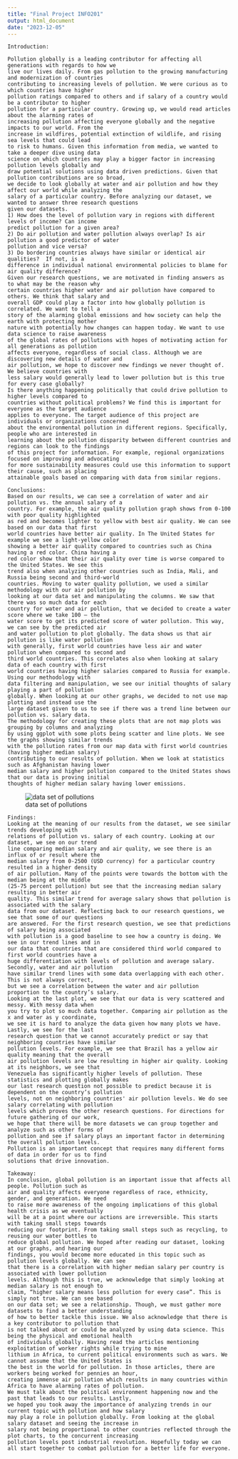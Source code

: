 ```yaml
---
title: "Final Project INFO201"
output: html_document
date: "2023-12-05"
---
```


```
Introduction: 

Pollution globally is a leading contributor for affecting all generations with regards to how we 
live our lives daily. From gas pollution to the growing manufacturing and modernization of countries
contributing to increasing levels of pollution. We were curious as to which countries have higher 
pollution ratings compared to others and if salary of a country would be a contributor to higher 
pollution for a particular country. Growing up, we would read articles about the alarming rates of 
increasing pollution affecting everyone globally and the negative impacts to our world. From the 
increase in wildfires, potential extinction of wildlife, and rising sea levels that could lead
to risk to humans. Given this information from media, we wanted to take a deeper dive using data 
science on which countries may play a bigger factor in increasing pollution levels globally and 
draw potential solutions using data driven predictions. Given that pollution contributions are so broad, 
we decide to look globally at water and air pollution and how they affect our world while analyzing the 
salary of a particular country. Before analyzing our dataset, we wanted to answer three research questions
given our datasets. 
1) How does the level of pollution vary in regions with different levels of income? Can income 
predict pollution for a given area?
2) Do air pollution and water pollution always overlap? Is air pollution a good predictor of water 
pollution and vice versa?
3) Do bordering countries always have similar or identical air qualities?  If not, is a 
difference in individual national environmental policies to blame for air quality difference?
Given our research questions, we are motivated in finding answers as to what may be the reason why 
certain countries higher water and air pollution have compared to others. We think that salary and 
overall GDP could play a factor into how globally pollution is correlated. We want to tell a 
story of the alarming global emissions and how society can help the earth with protecting mother 
nature with potentially how changes can happen today. We want to use data science to raise awareness 
of the global rates of pollutions with hopes of motivating action for all generations as pollution 
affects everyone, regardless of social class. Although we are discovering new details of water and 
air pollution, we hope to discover new findings we never thought of. We believe countries with 
less salary would generally lead to lower pollution but is this true for every case globally? 
Is there anything happening politically that could drive pollution to higher levels compared to 
countries without political problems? We find this is important for everyone as the target audience 
applies to everyone. The target audience of this project are individuals or organizations concerned 
about the environmental pollution in different regions. Specifically, people who are interested in 
learning about the pollution disparity between different countries and regions can look to the findings
of this project for information. For example, regional organizations focused on improving and advocating
for more sustainability measures could use this information to support their cause, such as placing 
attainable goals based on comparing with data from similar regions. 

```
















```
Conclusions: 
Based on our results, we can see a correlation of water and air pollution vs. the annual salary of a 
country. For example, the air quality pollution graph shows from 0-100 with poor quality highlighted
as red and becomes lighter to yellow with best air quality. We can see based on our data that first 
world countries have better air quality. In The United States for example we see a light-yellow color 
showing a better air quality compared to countries such as China having a red color. China having a 
red color show that their air quality over time is worse compared to the United States. We see this 
trend also when analyzing other countries such as India, Mali, and Russia being second and third-world
countries. Moving to water quality pollution, we used a similar methodology with our air pollution by 
looking at our data set and manipulating the columns. We saw that there was so much data for each 
country for water and air pollution, that we decided to create a water score where we take 100 – the 
water score to get its predicted score of water pollution. This way, we can see by the predicted air
and water pollution to plot globally. The data shows us that air pollution is like water pollution 
with generally, first world countries have less air and water pollution when compared to second and 
third world countries. This correlates also when looking at salary data of each country with first 
world countries having higher salaries compared to Russia for example. Using our methodology with 
data filtering and manipulation, we see our initial thoughts of salary playing a part of pollution 
globally. When looking at our other graphs, we decided to not use map plotting and instead use the 
large dataset given to us to see if there was a trend line between our pollution vs. salary data.
The methodology for creating these plots that are not map plots was grouping by columns and analyzing
by using ggplot with some plots being scatter and line plots. We see the graphs showing similar trends
with the pollution rates from our map data with first world countries (having higher median salary) 
contributing to our results of pollution. When we look at statistics such as Afghanistan having lower
median salary and higher pollution compared to the United States shows that our data is proving initial 
thoughts of higher median salary having lower emissions.

```
![data set of pollutions](result data set example.png)

```
Findings:
Looking at the meaning of our results from the dataset, we see similar trends developing with 
relations of pollution vs. salary of each country. Looking at our dataset, we see on our trend
line comparing median salary and air quality, we see there is an influx of or result where the 
median salary from 0-2500 (USD currency) for a particular country resulted in a higher density
of air pollution. Many of the points were towards the bottom with the median being at the middle 
(25-75 percent pollution) but see that the increasing median salary resulting in better air
quality. This similar trend for average salary shows that pollution is associated with the salary
data from our dataset. Reflecting back to our research questions, we see that some of our questions
are answered. For the first research question, we see that predictions of salary being associated 
with pollution is a good baseline to see how a country is doing. We see in our trend lines and in 
our data that countries that are considered third world compared to first world countries have a 
huge differentiation with levels of pollution and average salary. Secondly, water and air pollution
have similar trend lines with some data overlapping with each other. This is not always correct, 
but we see a correlation between the water and air pollution proportion to the country’s salary. 
Looking at the last plot, we see that our data is very scattered and messy. With messy data when
you try to plot so much data together. Comparing air pollution as the x and water as y coordinate,
we see it is hard to analyze the data given how many plots we have. Lastly, we see for the last
research question that we cannot accurately predict or say that neighboring countries have similar 
pollution levels. For example, we see that Brazil has a yellow air quality meaning that the overall
air pollution levels are low resulting in higher air quality. Looking at its neighbors, we see that
Venezuela has significantly higher levels of pollution. These statistics and plotting globally makes
our last research question not possible to predict because it is dependent on the country’s pollution
levels, not on neighboring countries' air pollution levels. We do see salary correlating with pollution
levels which proves the other research questions. For directions for future gathering of our work, 
we hope that there will be more datasets we can group together and analyze such as other forms of 
pollution and see if salary plays an important factor in determining the overall pollution levels. 
Pollution is an important concept that requires many different forms of data in order for us to find
solutions that drive innovation.
```

```
Takeaway:
In conclusion, global pollution is an important issue that affects all people. Pollution such as 
air and quality affects everyone regardless of race, ethnicity, gender, and generation. We need
to raise more awareness of the ongoing implications of this global health crisis as we eventually 
will be at a point where our actions are irreversible. This starts with taking small steps towards
reducing our footprint. From taking small steps such as recycling, to reusing our water bottles to
reduce global pollution. We hoped after reading our dataset, looking at our graphs, and hearing our
findings, you would become more educated in this topic such as pollution levels globally. We can see
that there is a correlation with higher median salary per country is associated with lower pollution
levels. Although this is true, we acknowledge that simply looking at median salary is not enough to 
claim, “higher salary means less pollution for every case”. This is simply not true. We can see based
on our data set; we see a relationship. Though, we must gather more datasets to find a better understanding 
of how to better tackle this issue. We also acknowledge that there is a key contributor to pollution that 
is not talked about or could be analyzed by using data science. This being the physical and emotional health 
of individuals globally. Having read the articles mentioning exploitation of worker rights while trying to mine
lithium in Africa, to current political environments such as wars. We cannot assume that the United States is 
the best in the world for pollution. In those articles, there are workers being worked for pennies an hour, 
creating immense air pollution which results in many countries within Africa to have alarming rates of pollution.
We must talk about the political environment happening now and the past that leads to our results. Lastly, 
we hoped you took away the importance of analyzing trends in our current topic with pollution and how salary 
may play a role in pollution globally. From looking at the global salary dataset and seeing the increase in 
salary not being proportional to other countries reflected through the plot charts, to the concurrent increasing
pollution levels post industrial revolution. Hopefully today we can all start together to combat pollution for a better life for everyone.

```

